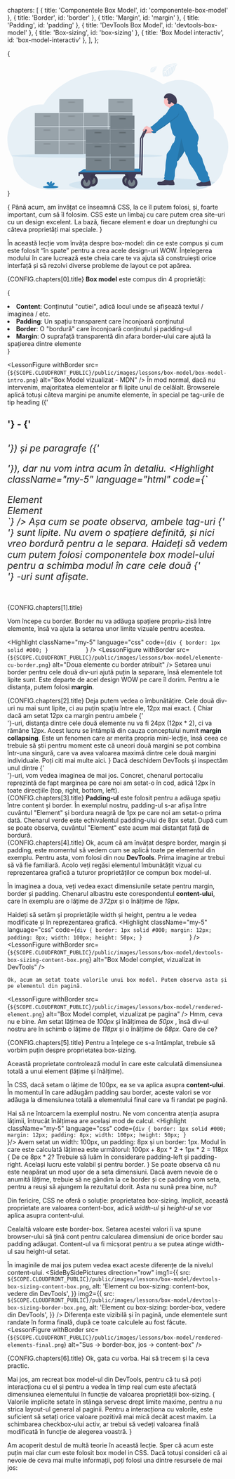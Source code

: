   chapters: [
      { title: 'Componentele Box Model', id: 'componentele-box-model' },
      { title: 'Border', id: 'border' },
      { title: 'Margin', id: 'margin' },
      { title: 'Padding', id: 'padding' },
      { title: 'DevTools Box Model', id: 'devtools-box-model' },
      { title: 'Box-sizing', id: 'box-sizing' },
      { title: 'Box Model interactiv', id: 'box-model-interactiv' },
    ],
};
   
{<LessonCover>
  <div> 
    <svg id="b469a9e0-5433-4729-b694-038fdc7b8087" data-name="Layer 1" xmlns="http://www.w3.org/2000/svg" xmlns:xlink="http://www.w3.org/1999/xlink" width="1144" height="651.26" viewBox="0 0 1144 651.26">
    <defs>
      <linearGradient id="a2db50a1-d77e-4212-a847-6fb1a49f9674" x1="905.83" y1="758.77" x2="905.83" y2="275.63" gradientUnits="userSpaceOnUse">
        <stop offset="0" stop-color="gray" stop-opacity="0.25" />
        <stop offset="0.54" stop-color="gray" stop-opacity="0.12" />
        <stop offset="1" stop-color="gray" stop-opacity="0.1" />
      </linearGradient>
    </defs>
    <title>logistics</title>
    <path d="M1172,554.94a180.56,180.56,0,0,1-26.12,93.88c0,34.62-16.14,66-42.32,88.87A144.74,144.74,0,0,1,1082.48,753c-.3.19-.61.37-.92.55-.56.33-1.12.66-1.69,1l-.53.31h0a164.61,164.61,0,0,1-81.08,20.82H245.17c-51.93,0-98.94-18.08-133-47.3S57.12,658.72,57.12,614.12A180.5,180.5,0,0,1,28,515.45c0-99.14,79.24-179.51,177-179.51,3.46,0,6.89.12,10.3.31C276.64,231.65,415,158.71,575.74,158.71c98.82,0,189.15,27.55,258.34,73.07A174.18,174.18,0,0,1,920,209.23c97.74,0,177,80.37,177,179.51a184.9,184.9,0,0,1-1,18.78A180,180,0,0,1,1172,554.94Z" transform="translate(-28 -124.37)" fill="#2980b9" opacity="0.1" />
    <ellipse cx="413" cy="476.76" rx="392" ry="10.5" fill="#2980b9" opacity="0.1" />
    <g opacity="0.7">
      <rect x="142" y="399.26" width="125" height="69" fill="#77838b" />
      <rect x="186" y="411.26" width="38" height="8" opacity="0.1" />
      <rect x="190.75" y="412.26" width="28.5" height="6" opacity="0.1" />
      <rect x="269" y="399.26" width="125" height="69" fill="#77838b" />
      <rect x="313" y="411.26" width="38" height="8" opacity="0.1" />
      <rect x="317.75" y="412.26" width="28.5" height="6" opacity="0.1" />
      <rect x="142" y="328.26" width="125" height="69" fill="#77838b" />
      <rect x="186" y="340.26" width="38" height="8" opacity="0.1" />
      <rect x="190.75" y="341.26" width="28.5" height="6" opacity="0.1" />
      <rect x="269" y="328.26" width="125" height="69" fill="#77838b" />
      <rect x="313" y="340.26" width="38" height="8" opacity="0.1" />
      <rect x="317.75" y="341.26" width="28.5" height="6" opacity="0.1" />
      <rect x="142" y="256.26" width="125" height="69" fill="#77838b" />
      <rect x="186" y="268.26" width="38" height="8" opacity="0.1" />
      <rect x="190.75" y="269.26" width="28.5" height="6" opacity="0.1" />
      <rect x="269" y="256.26" width="125" height="69" fill="#77838b" />
      <rect x="313" y="268.26" width="38" height="8" opacity="0.1" />
      <rect x="317.75" y="269.26" width="28.5" height="6" opacity="0.1" />
      <rect x="269" y="184.26" width="125" height="69" fill="#77838b" />
      <rect x="313" y="196.26" width="38" height="8" opacity="0.1" />
      <rect x="317.75" y="197.26" width="28.5" height="6" opacity="0.1" />
    </g>
    <g opacity="0.7">
      <rect x="396" y="398.26" width="125" height="69" fill="#77838b" />
      <rect x="440" y="410.26" width="38" height="8" opacity="0.1" />
      <rect x="444.75" y="411.26" width="28.5" height="6" opacity="0.1" />
      <rect x="523" y="398.26" width="125" height="69" fill="#77838b" />
      <rect x="567" y="410.26" width="38" height="8" opacity="0.1" />
      <rect x="571.75" y="411.26" width="28.5" height="6" opacity="0.1" />
      <rect x="396" y="327.26" width="125" height="69" fill="#77838b" />
      <rect x="440" y="339.26" width="38" height="8" opacity="0.1" />
      <rect x="444.75" y="340.26" width="28.5" height="6" opacity="0.1" />
      <rect x="523" y="327.26" width="125" height="69" fill="#77838b" />
      <rect x="567" y="339.26" width="38" height="8" opacity="0.1" />
      <rect x="571.75" y="340.26" width="28.5" height="6" opacity="0.1" />
      <rect x="396" y="255.26" width="125" height="69" fill="#77838b" />
      <rect x="440" y="267.26" width="38" height="8" opacity="0.1" />
      <rect x="444.75" y="268.26" width="28.5" height="6" opacity="0.1" />
      <rect x="523" y="255.26" width="125" height="69" fill="#77838b" />
      <rect x="567" y="267.26" width="38" height="8" opacity="0.1" />
      <rect x="571.75" y="268.26" width="28.5" height="6" opacity="0.1" />
      <rect x="523" y="183.26" width="125" height="69" fill="#77838b" />
      <rect x="567" y="195.26" width="38" height="8" opacity="0.1" />
      <rect x="571.75" y="196.26" width="28.5" height="6" opacity="0.1" />
    </g>
    <path d="M906.29,124.48S822.1,119.4,832,178.4c0,0-2,10.43,7.48,15.16,0,0,.15-4.37,8.64-2.88a39.5,39.5,0,0,0,9.15.44,19.06,19.06,0,0,0,11.18-4.62h0s23.67-9.78,32.87-48.46c0,0,6.81-8.44,6.54-10.61l-14.21,6.07s4.86,10.25,1,18.77c0,0-.46-18.4-3.19-18-.55.09-7.38,3.55-7.38,3.55s8.35,17.85,2.05,30.83c0,0,2.39-22-4.66-29.54l-10,5.84s9.76,18.44,3.14,33.49c0,0,1.7-23.08-5.25-32.07l-9.06,7.07s9.17,18.18,3.58,30.66c0,0-.73-26.87-5.54-28.9,0,0-7.93,7-9.14,9.86,0,0,6.28,13.2,2.38,20.16,0,0-2.39-17.9-4.35-18,0,0-7.9,11.86-8.72,20,0,0,.34-12.1,6.81-21.13,0,0-7.64,1.31-12.1,6.27,0,0,1.23-8.39,14.05-9.12,0,0,6.53-9,8.27-9.55,0,0-12.74-1.06-20.47,2.36,0,0,6.8-7.91,22.81-4.31l8.95-7.31s-16.78-2.29-23.9.24c0,0,8.19-7,26.31-1.89L879,137s-14.31-3.08-22.83-2c0,0,9-4.85,25.69.41l7-3.13s-10.48-2.06-13.55-2.39-3.23-1.17-3.23-1.17a36.35,36.35,0,0,1,19.69,2.19S906.55,125.41,906.29,124.48Z" transform="translate(-28 -124.37)" fill="#2980b9" opacity="0.1" />
    <path d="M802.45,139.49s-38-2.3-33.55,24.37c0,0-.89,4.71,3.37,6.85,0,0,.07-2,3.91-1.31a17.51,17.51,0,0,0,4.13.2,8.57,8.57,0,0,0,5.05-2.09h0s10.7-4.41,14.86-21.89c0,0,3.07-3.82,2.95-4.8l-6.42,2.74s2.2,4.64.47,8.49c0,0-.21-8.32-1.44-8.12-.25,0-3.34,1.6-3.34,1.6s3.78,8.07.93,13.94c0,0,1.08-9.94-2.11-13.35l-4.52,2.64s4.42,8.33,1.42,15.13c0,0,.77-10.43-2.37-14.49l-4.09,3.19s4.14,8.22,1.62,13.86c0,0-.33-12.15-2.51-13.06,0,0-3.58,3.16-4.13,4.46,0,0,2.84,6,1.08,9.1,0,0-1.08-8.09-2-8.12,0,0-3.56,5.36-3.94,9a19.55,19.55,0,0,1,3.08-9.55,10.76,10.76,0,0,0-5.47,2.83s.56-3.78,6.35-4.12c0,0,3-4.06,3.74-4.31,0,0-5.76-.48-9.25,1.07,0,0,3.07-3.58,10.31-1.95l4-3.3s-7.58-1-10.8.11c0,0,3.7-3.16,11.89-.86l4.4-2.63s-6.46-1.4-10.32-.89c0,0,4.07-2.2,11.61.18l3.15-1.41s-4.74-.94-6.13-1.08-1.46-.53-1.46-.53a16.39,16.39,0,0,1,8.9,1S802.57,139.91,802.45,139.49Z" transform="translate(-28 -124.37)" fill="#2980b9" opacity="0.1" />
    <ellipse cx="224.19" cy="637.96" rx="40.21" ry="6.8" fill="#2980b9" />
    <path d="M268.82,751.21a11.64,11.64,0,0,0,3.83-5.79c.5-2.29-.48-5-2.68-5.89-2.46-.94-5.09.77-7.08,2.49s-4.28,3.69-6.88,3.32a10.5,10.5,0,0,0,3.24-9.81,4.12,4.12,0,0,0-.9-2c-1.37-1.46-3.84-.84-5.48.31-5.2,3.66-6.65,10.73-6.68,17.08-.52-2.29-.08-4.68-.09-7s-.66-5-2.65-6.23a7.91,7.91,0,0,0-4-.94c-2.33-.09-4.94.15-6.53,1.86-2,2.12-1.47,5.68.25,8s4.35,3.81,6.77,5.42a15,15,0,0,1,4.83,4.61,4.16,4.16,0,0,1,.36.83h14.66A40.77,40.77,0,0,0,268.82,751.21Z" transform="translate(-28 -124.37)" fill="#2980b9" />
    <path d="M745.36,466.38a4.55,4.55,0,0,0-2.49-3.58,4.65,4.65,0,0,0-6.16,2.6L714.5,512.13l-5,184h8l3-183.59,24.44-43.26A4.75,4.75,0,0,0,745.36,466.38Z" transform="translate(-28 -124.37)" fill="#3f3d56" />
    <path d="M1103.56,737.69A144.74,144.74,0,0,1,1082.48,753a3.5,3.5,0,0,1-.39.46,6.51,6.51,0,0,1-2.75,1.38h0a164.61,164.61,0,0,1-81.08,20.82H448.44c-63-6.48-101.44-15.07-101.44-24.5,0-7.31,23.08-14.12,62.82-19.82q6.18-.9,12.89-1.74,4.13-.52,8.45-1l4.89-.57q5.44-.62,11.17-1.21l.31,0,4-.4c3.38-.35,6.83-.68,10.35-1l2.56-.23,6.53-.58q6.36-.57,13-1.09,5.51-.43,11.2-.86c38.46-2.85,82.8-5,131.05-6.39L640,715.8l4.64-.1,9.8-.22,3.93-.08,4.13-.08,2.94-.05,13.8-.22,7.09-.1h1.45q25.15-.3,51.24-.31c34.38,0,67.72.41,99.49,1.19h0q27.36.66,53.05,1.68h.16c49.38,1.94,93.58,4.8,130.16,8.35l.67.07c9.39.91,18.28,1.88,26.62,2.88,7.85.94,15.22,1.93,22.06,2.94,2.37.35,4.67.71,6.91,1.06l.57.1C1088.19,734.44,1096.51,736,1103.56,737.69Z" transform="translate(-28 -124.37)" fill="#2980b9" opacity="0.1" />
    <path d="M1082.48,753a3.5,3.5,0,0,1-.39.46,6.51,6.51,0,0,1-2.75,1.38h0a27.72,27.72,0,0,1-6.2,1l-.63,0a26.93,26.93,0,0,1-3.59-.12,16.67,16.67,0,0,0-2.63-.17h-.12a18.7,18.7,0,0,0-3.75.93,33.26,33.26,0,0,1-8.3,1.18l-1,0c-3.14,0-6.32-.11-9.47-.09-.51,0-1,0-1.53,0-5.4.14-10.77,1-16.17,1.09h-1.73c-5.29-.13-10.7-1.26-14.91-4.46a5.89,5.89,0,0,1-2-2.24,6.29,6.29,0,0,1-.35-3c.1-1.81.45-3.78,1.81-5a7.87,7.87,0,0,1,2.88-1.39c1.83-.59,3.67-1.16,5.5-1.73s3.92-1.18,5.89-1.76l.38-.12,1.1-.33.71-.24a11.62,11.62,0,0,0,2.46-1.12,8.15,8.15,0,0,0,2.53-2.53c.11-.18.23-.37.33-.56s0-.31-.07-.47c-.17-1.25-.3-2.53-.52-3.75a15,15,0,0,1-7.39-4.18,23.76,23.76,0,0,1-4.31-5.83c-2.49-4.68-3.77-9.91-5.63-14.88-2.85-7.56-7-14.54-11.18-21.46-3.82-6.38-7.66-12.78-12-18.81-2.89-4-6-7.81-8.86-11.82a105,105,0,0,1-17.08-37.3,49.37,49.37,0,0,0-2.07-7.58c-1.72-4.2-4.87-7.62-7.31-11.46a37.94,37.94,0,0,1-5.29-13.57c-.5-2.74-1.34-5.7-4.07-6h0l-.29.57c-5.66,11-11.47,22.2-20,31.18a33,33,0,0,0-3.73,4.29,41.24,41.24,0,0,0-2.4,4.62,30,30,0,0,1-5.31,7.77,15.15,15.15,0,0,1-2.1,1.77,11.29,11.29,0,0,1-3.29,1.65h0a9.73,9.73,0,0,1-1.42.32c0,.12.05.23.06.35s.06.26.08.39a47,47,0,0,1-1.83,23.93c-.07.24-.15.47-.24.71q-.62,1.68-1.35,3.3c-1.22,2.65-2.67,5.19-3.81,7.88-.19.46-.38.92-.55,1.38-4,10.71-3,22.67-3.52,34.18a37.65,37.65,0,0,1-.89,7.48c-.68,2.77-1.77,5.63-2.37,8.49a14.37,14.37,0,0,0-.13,6.55l-.24.09c-1.07.4-2.16.76-3.25,1.1l0,.15c.39,2.24.77,4.48,1.16,6.71.33,1.92.72,4,2.06,5.36a7.34,7.34,0,0,1,1,1c.79,1.24.09,2.88.24,4.35.22,2.08,2.14,3.85,1.84,5.92a3.9,3.9,0,0,1-2.34,2.78,6.91,6.91,0,0,1-1.54.49l-.33.07c-.6.11-1.2.17-1.8.23-7.45.74-15,1.48-22.38.22-1.46-.25-2.91-.58-4.39-.7a32.77,32.77,0,0,0-5.6.23,275,275,0,0,1-41.19.8c-3.57-.2-7.67-.78-9.56-3.83-1.57-2.53-1-5.8-.21-8.69a9.36,9.36,0,0,1,1.21-3,1.93,1.93,0,0,1,.22-.28c1.84-2.29,5.3-2.43,8.28-2.34l9.74.29a9.13,9.13,0,0,0,2.86-.22c1.58-.46,2.78-1.72,4.26-2.43,1.86-.89,4.2-1,5.54-2.52l.17-.22a12,12,0,0,0,.66-1c0-.07.09-.14.14-.21l0,0a1.88,1.88,0,0,1,.12-.18c1.23-1.62,3.38-2.16,5.13-3.19a5.28,5.28,0,0,0,.75-.53l.2-.18a20.52,20.52,0,0,1-4.86-4.89,4.91,4.91,0,0,1-1.11-1.94,2.81,2.81,0,0,1,.12-1.63,2.43,2.43,0,0,1,.16-.37l.05-.1c.68-1.34,2.08-2.55,2.85-3.92a.61.61,0,0,0,.07-.14c1.06-2,1.27-5.1-.3-6.71.8-13.17,4.42-26,5.22-39.21.32-5.23.19-10.48.43-15.73s.8-10.34,1.39-15.49c1.32-11.77,4.52-23.3,4.07-35.12a21.39,21.39,0,0,1,.14-3.3,2,2,0,0,1,0-.24,20.28,20.28,0,0,1,2.23-6.92,53.15,53.15,0,0,1,4.91-6.92c6.15-8,13.54-16,15.73-25.84,1.13-5.08,3.63-9.73,6.12-14.3,1.47-2.72,3-5.51,5.35-7.51a23.51,23.51,0,0,0,3.53-3c1.64-2.12,1.7-5.05,2.67-7.57.5-1.31,1.27-2.51,1.65-3.86,0-.14.07-.27.1-.41a27.06,27.06,0,0,0,.35-4.12c0-.4.06-.79.11-1.18,0,0,0,0,0,0a41.78,41.78,0,0,1,3.41-11.43c.21-.46.41-.93.61-1.39a42.85,42.85,0,0,1-12-10.41,24.58,24.58,0,0,1-2.91-4.39c-2.06-4.09-2.53-8.75-3.5-13.23-2.32-10.68-7.63-20.74-8.37-31.66-.22-3.33,0-6.77-1.16-9.92a19.83,19.83,0,0,0-1.13-2.48c-.18-.34-.35-.68-.53-1l-.2-.38-.51-1-.82.64A599,599,0,0,1,804,471l-1.92,1.14a7,7,0,0,0-2.54,2.08c-.08.13-.15.26-.22.39h0c-.46.95-.58,2-1,3-.9,2.29-3.21,3.75-5.57,4.43a17.2,17.2,0,0,1-12.65-1.63c-.49-.25-1-.51-1.44-.8a19.49,19.49,0,0,1-3.68,1.57c-4,1.16-8.19,1.11-12.33,1.1s-8.37,0-12.29,1.36c-2.62.89-5.16,2.36-7.88,2.5a7.37,7.37,0,0,1-.94,0,13.62,13.62,0,0,1-4.46-1.31l-.82-.37a13.4,13.4,0,0,1-1.24-.67,6.84,6.84,0,0,1-1.21-.95,4.42,4.42,0,0,1-1.12-1.91,3.17,3.17,0,0,1,0-1.59,1,1,0,0,1,.34-.6,1.08,1.08,0,0,1,.59-.15,18,18,0,0,1,3.42.29,12.32,12.32,0,0,0,2,.11l.36,0a4.34,4.34,0,0,0,3-1.7,1.87,1.87,0,0,0,.26-.48h0a2.21,2.21,0,0,0,.18-.89,1.6,1.6,0,0,0,0-.23c-.42-.19-.84-.38-1.24-.61-.21-.11-.41-.23-.61-.35l-.12-.08a6.81,6.81,0,0,1-1-.83,3.5,3.5,0,0,1-.51-.64,3.83,3.83,0,0,1-.59-1.2h0a5.37,5.37,0,0,0-2.49.07c-1.09.3-2.19.94-3.27,1.16a2.9,2.9,0,0,1-1.65-.07c-1.56-.56-2.11-2.46-2.44-4.09-.06-.31-.13-.63-.18-.95v0a5.06,5.06,0,0,1,0-1.86,6.85,6.85,0,0,1,2.63-3.43l3.28-2.75.24-.2c0-.27-.11-.54-.15-.81a5.11,5.11,0,0,1,0-1.87,6.82,6.82,0,0,1,2.63-3.42l7.26-6.11c1.36-1.14,2.84-2.34,4.61-2.46,2.63-.18,4.73,2,6.7,3.75,2.48,2.2,5.49,4,8.8,4.22a12.93,12.93,0,0,0,4.65-.64l.85-.28c-.18-.37-.36-.74-.53-1.11-.29-.61-.58-1.23-.86-1.85,4.26-.27,8.13-2.61,11.36-5.41s6-6.11,9.26-8.86c3.52-3,7.56-5.23,11.13-8.12,8.3-6.73,13.81-16.62,22.69-22.55,3.08-2.07,6.64-3.72,8.74-6.8.65-1,1.14-2,1.81-3,2.13-3,5.78-4.38,8.79-6.46s5.63-5.13,8.08-8.06c1.74-2.09,3.49-4.18,5.15-6.33,1.53-2.85,2.82-5.83,4.42-8.64a42.42,42.42,0,0,1,4.73-6.68c.41-.8.83-1.6,1.28-2.38s.78-1.31,1.2-2c.29-.45.59-.88.9-1.32-.91-1.61-1.78-3-2.19-3.61l-.2-.27a30,30,0,0,0-2.82-2.64,26.66,26.66,0,0,1-3.1-.66,29.17,29.17,0,0,1-21.46-28.17.27.27,0,0,1,0-.09,29,29,0,0,1,3.18-13.18c.42-.82.87-1.61,1.36-2.38a9,9,0,0,1-1.33-.54,5.27,5.27,0,0,1-1.86-1.53,4.43,4.43,0,0,1-.77-1.94,9.89,9.89,0,0,1,.72-4.84,23,23,0,0,1,.93-2.16.83.83,0,0,0,.07-.13c4.47-9,14-14.53,23.52-14.92,10.27-.41,20.27,4.41,28.37,11.31a38,38,0,0,1,6.44,6.77c4.23,5.88,6.14,13.4,6.7,20.85a32,32,0,0,1-.12,6.92,16.49,16.49,0,0,1-.5,2.42c-.13.47-.3.94-.48,1.41s-.29.68-.45,1l0,.05c-.15.32-.32.62-.49.92l-.09.13-.13.21c.08.19.17.39.26.58s.17.37.27.55h.12c2,.16,3.85.44,5.89.6a13.55,13.55,0,0,1,2.84.44c2,.6,3.51,2.06,5.19,3.24,4.16,2.94,9.28,4.31,13.37,7.35,6,4.48,9,11.88,12.64,18.51,4.8,8.88,12.62,16.44,16.07,25.94q2.34,6.47,4.7,12.92c3.07,8.43,6.14,16.9,10.31,24.85,5.8,11.06,13.65,21,18.3,32.62a5.2,5.2,0,0,0,2.44,2.7,212.29,212.29,0,0,1,16.85,28.19c2.57,5.19,5,10.58,5.75,16.33a39.4,39.4,0,0,1-1.25,15.26,74.09,74.09,0,0,1-2.93,8.66,14.29,14.29,0,0,0-1,3.09c0,.11,0,.22,0,.33-.2,1.92.53,3.82.73,5.74a10.62,10.62,0,0,1-.51,4.58c-.08.23-.17.46-.26.69a24.67,24.67,0,0,0-1.57,3.64,3.69,3.69,0,0,0-.08.46c-.33,2.17.53,4.36,1,6.53,1.76,7.84,1.44,16,1,24-.23,4,3,7.21,5.7,10.16,5,5.53,8.91,12,12.68,18.44a59.08,59.08,0,0,1,5.17,10.34c1.43,4.12,2,8.48,2.79,12.75,2.55,13.2,10.88,24.86,13.14,38.09a34,34,0,0,0,7.73,16.38,34.76,34.76,0,0,1,3.33,4,16.05,16.05,0,0,1,1.65,3.6,26.7,26.7,0,0,1,1.37,9.13,13.73,13.73,0,0,0,.25,4.44c.94,3.07,4.3,4.76,5.69,7.65s.43,6.59,1,9.87a10.65,10.65,0,0,0,4,6.66c-.8.7-1.64,1.34-2.5,2a10,10,0,0,1,2.07,2.18,9.81,9.81,0,0,1,1,1.77c1.32,3.07,1.36,6.72,2.44,10,.46,1.36,1.11,2.8.71,4.18a4.58,4.58,0,0,0-.34,1.24c0,.9.94,1.49,1.3,2.31A2.48,2.48,0,0,1,1082.48,753Z" transform="translate(-28 -124.37)" fill="url(#a2db50a1-d77e-4212-a847-6fb1a49f9674)" />
    <path d="M870.84,363c6.12-1.65,11.57-5.1,16.91-8.51l18.61-11.85c-5.05-.4-9.41-4-12-8.36s-3.66-9.43-4.54-14.41c-8,3.12-14.93,8.41-21.39,14-2.56,2.21-8,5.55-8.79,9s4.25,6.25,6.2,8.56C866.51,352.2,872.82,362.45,870.84,363Z" transform="translate(-28 -124.37)" fill="#fbbebe" />
    <path d="M870.84,363c6.12-1.65,11.57-5.1,16.91-8.51l18.61-11.85c-5.05-.4-9.41-4-12-8.36s-3.66-9.43-4.54-14.41c-8,3.12-14.93,8.41-21.39,14-2.56,2.21-8,5.55-8.79,9s4.25,6.25,6.2,8.56C866.51,352.2,872.82,362.45,870.84,363Z" transform="translate(-28 -124.37)" opacity="0.1" />
    <path d="M769.15,460.88c-3.28,1.68-6.77,3.4-10.44,3.16-3.3-.21-6.31-2-8.79-4.19-2-1.74-4.06-3.91-6.69-3.73-1.76.12-3.24,1.31-4.6,2.44l-7.25,6.07a6.82,6.82,0,0,0-2.63,3.4,6.74,6.74,0,0,0,.17,2.82c.33,1.62.88,3.51,2.44,4.06s3.26-.63,4.91-1.08a5.78,5.78,0,0,1,5.67,1.67,3.37,3.37,0,0,1,1,2.18c0,1.81-2,3-3.84,3.09s-3.6-.51-5.42-.4a.83.83,0,0,0-.93.74,3.82,3.82,0,0,0,1.17,3.48,10.15,10.15,0,0,0,3.26,2,13.3,13.3,0,0,0,4.46,1.3c3.07.2,5.89-1.5,8.8-2.49,3.92-1.32,8.14-1.36,12.28-1.35s8.34.07,12.31-1.09,7.74-3.73,9.29-7.56a1.82,1.82,0,0,0,.17-1.16,1.92,1.92,0,0,0-.84-1c-5.58-4.13-7.84-9.15-14.12-12.12Z" transform="translate(-28 -124.37)" fill="#fbbebe" />
    <path d="M769.15,460.88c-3.28,1.68-6.77,3.4-10.44,3.16-3.3-.21-6.31-2-8.79-4.19-2-1.74-4.06-3.91-6.69-3.73-1.76.12-3.24,1.31-4.6,2.44l-7.25,6.07a6.82,6.82,0,0,0-2.63,3.4,6.74,6.74,0,0,0,.17,2.82c.33,1.62.88,3.51,2.44,4.06s3.26-.63,4.91-1.08a5.78,5.78,0,0,1,5.67,1.67,3.37,3.37,0,0,1,1,2.18c0,1.81-2,3-3.84,3.09s-3.6-.51-5.42-.4a.83.83,0,0,0-.93.74,3.82,3.82,0,0,0,1.17,3.48,10.15,10.15,0,0,0,3.26,2,13.3,13.3,0,0,0,4.46,1.3c3.07.2,5.89-1.5,8.8-2.49,3.92-1.32,8.14-1.36,12.28-1.35s8.34.07,12.31-1.09,7.74-3.73,9.29-7.56a1.82,1.82,0,0,0,.17-1.16,1.92,1.92,0,0,0-.84-1c-5.58-4.13-7.84-9.15-14.12-12.12Z" transform="translate(-28 -124.37)" opacity="0.1" />
    <path d="M886.25,354.23A12.06,12.06,0,0,0,875.67,353a22.84,22.84,0,0,0-9.11,6.07,41.9,41.9,0,0,0-6.43,8.49c-1.7,3-3,6.14-4.7,9.13-3,5.35-6.92,10.07-10.86,14.75-2.45,2.91-4.93,5.86-8.07,8s-6.65,3.45-8.78,6.42c-.67.94-1.15,2-1.81,2.95-2.09,3.06-5.64,4.7-8.73,6.75-8.86,5.9-14.37,15.72-22.65,22.41-3.57,2.88-7.6,5.14-11.11,8.08-3.27,2.73-6,6-9.26,8.8s-7.09,5.11-11.34,5.37c2.84,6.33,6.23,12.54,11.1,17.47s12.17,8.08,18.82,6.15c2.36-.68,4.67-2.12,5.57-4.4a18.82,18.82,0,0,1,1.18-3.41,7,7,0,0,1,2.53-2.07,597.79,597.79,0,0,0,76.11-52.73c6.43-5.24,12.81-9.93,19.41-15a42.43,42.43,0,0,0,6.53-5.72,21.74,21.74,0,0,0,2.64-23.95,56.81,56.81,0,0,0-6.06-8.21A72.15,72.15,0,0,0,886.25,354.23Z" transform="translate(-28 -124.37)" fill="#2980b9" />
    <path d="M886.25,354.23A12.06,12.06,0,0,0,875.67,353a22.84,22.84,0,0,0-9.11,6.07,41.9,41.9,0,0,0-6.43,8.49c-1.7,3-3,6.14-4.7,9.13-3,5.35-6.92,10.07-10.86,14.75-2.45,2.91-4.93,5.86-8.07,8s-6.65,3.45-8.78,6.42c-.67.94-1.15,2-1.81,2.95-2.09,3.06-5.64,4.7-8.73,6.75-8.86,5.9-14.37,15.72-22.65,22.41-3.57,2.88-7.6,5.14-11.11,8.08-3.27,2.73-6,6-9.26,8.8s-7.09,5.11-11.34,5.37c2.84,6.33,6.23,12.54,11.1,17.47s12.17,8.08,18.82,6.15c2.36-.68,4.67-2.12,5.57-4.4a18.82,18.82,0,0,1,1.18-3.41,7,7,0,0,1,2.53-2.07,597.79,597.79,0,0,0,76.11-52.73c6.43-5.24,12.81-9.93,19.41-15a42.43,42.43,0,0,0,6.53-5.72,21.74,21.74,0,0,0,2.64-23.95,56.81,56.81,0,0,0-6.06-8.21A72.15,72.15,0,0,0,886.25,354.23Z" transform="translate(-28 -124.37)" opacity="0.1" />
    <path d="M843.28,725.2c-1.75,1-3.9,1.56-5.13,3.18-.4.52-.67,1.13-1.1,1.63-1.33,1.56-3.69,1.63-5.54,2.52-1.48.7-2.68,2-4.25,2.41a9.22,9.22,0,0,1-2.87.22l-9.72-.29c-3.08-.09-6.69.07-8.48,2.58a9.16,9.16,0,0,0-1.22,3c-.75,2.87-1.36,6.12.21,8.64,1.88,3,6,3.61,9.55,3.81a275.64,275.64,0,0,0,41.14-.8,32.53,32.53,0,0,1,5.58-.23c1.48.12,2.93.45,4.39.7,7.37,1.25,14.91.52,22.35-.22a11.68,11.68,0,0,0,3.67-.78,3.89,3.89,0,0,0,2.33-2.77c.31-2.06-1.62-3.81-1.83-5.88-.15-1.46.55-3.09-.25-4.33a7.15,7.15,0,0,0-1-1c-1.34-1.39-1.73-3.42-2.06-5.32L887.3,722a3.16,3.16,0,0,0-.84-1.94,2.89,2.89,0,0,0-1.24-.51c-7.62-1.72-15.43-.15-23,.81a61.82,61.82,0,0,1-11.77.59c-1.7-.11-2.36-.31-3.63.8S844.87,724.27,843.28,725.2Z" transform="translate(-28 -124.37)" fill="#3f3d56" />
    <path d="M1027.29,737.56a16.86,16.86,0,0,1-4.26,1.67q-5.89,1.72-11.76,3.59a7.8,7.8,0,0,0-2.87,1.38c-1.36,1.2-1.71,3.16-1.81,5a6.27,6.27,0,0,0,.35,3,6,6,0,0,0,2,2.22c4.48,3.39,10.33,4.44,15.95,4.44s11.2-.95,16.82-1.1c6.79-.18,13.76.78,20.29-1.12a17.27,17.27,0,0,1,3.86-.94,16.4,16.4,0,0,1,2.62.17,27.78,27.78,0,0,0,10.42-.95,6.41,6.41,0,0,0,2.76-1.37,2.58,2.58,0,0,0,.74-2.82c-.36-.81-1.28-1.4-1.29-2.29a4.3,4.3,0,0,1,.33-1.24c.41-1.37-.25-2.8-.71-4.15-1.29-3.86-1.08-8.3-3.39-11.65s-6.55-4.73-10.58-5.26a29.34,29.34,0,0,0-9.85.28c-3.65.78-7.06,2.41-10.64,3.45a34.8,34.8,0,0,1-12.8,1.21c-2.86-.24-1.88.21-2.85,2.61A8.51,8.51,0,0,1,1027.29,737.56Z" transform="translate(-28 -124.37)" fill="#3f3d56" />
    <circle cx="839.5" cy="195.76" r="29" fill="#fbbebe" />
    <path d="M1077.74,727.19c-9,7.73-21.15,11.11-33,11.23-5,.05-10.19-.49-14.45-3.08-.3-1.64-.42-3.41-.72-5.05-5.17-1.08-9.18-5.29-11.68-9.95s-3.77-9.84-5.63-14.78c-2.84-7.52-7-14.45-11.16-21.33-3.82-6.34-7.65-12.7-12-18.69-2.88-4-6-7.76-8.85-11.75a104,104,0,0,1-17.05-37.06,48.46,48.46,0,0,0-2.07-7.53c-1.72-4.18-4.87-7.58-7.3-11.39a37.63,37.63,0,0,1-5.29-13.49c-.49-2.72-1.33-5.66-4.06-5.94h0c-5.74,11.15-11.59,22.48-20.27,31.55a32.71,32.71,0,0,0-3.73,4.26,41,41,0,0,0-2.4,4.6,29.64,29.64,0,0,1-5.3,7.72,12.36,12.36,0,0,1-6.82,3.72,46.64,46.64,0,0,1-3.28,28.5c-1.21,2.64-2.66,5.16-3.8,7.83-4.66,11-3.58,23.41-4.07,35.34a37.15,37.15,0,0,1-.88,7.43c-1.21,4.88-3.71,10.07-2.5,14.95-12.54,4.79-26.47,4.49-39.75,2.47a19.15,19.15,0,0,1-7.41-2.25,20.39,20.39,0,0,1-4.86-4.86,4.87,4.87,0,0,1-1.11-1.93c-.52-2.28,2-4,3.17-6s1.38-5.17-.23-6.81c.8-13.09,4.42-25.87,5.22-39,.32-5.2.19-10.42.43-15.63s.8-10.28,1.38-15.4c1.32-11.69,4.52-23.15,4.07-34.9a20.3,20.3,0,0,1,2.41-10.39,52.4,52.4,0,0,1,4.9-6.88c6.14-7.93,13.52-15.88,15.71-25.67,1.13-5.05,3.63-9.67,6.11-14.21,1.47-2.71,3-5.48,5.34-7.47a23.39,23.39,0,0,0,3.53-3c1.64-2.11,1.7-5,2.67-7.52.5-1.3,1.27-2.5,1.64-3.84a21.88,21.88,0,0,0,.45-4.5c.32-4.84,2.18-9.52,4.14-13.95a42.73,42.73,0,0,1-12-10.34,25.3,25.3,0,0,1-2.9-4.37c-2.06-4.06-2.53-8.69-3.5-13.14-2.31-10.62-7.62-20.61-8.36-31.46-.22-3.31,0-6.73-1.15-9.86a31,31,0,0,0-1.86-3.85,15.75,15.75,0,0,1-1.58-3.88c-.64-2.95.24-6,0-9-.24-2.65-1.37-5.13-1.93-7.72a36.66,36.66,0,0,1-.29-10.2c.25-4,1.12-8.13.78-12.08A46.67,46.67,0,0,1,879,350.7l.23-.23c1.91-2,4-3.77,5.72-5.89,2.34-2.84,4-6.18,6.47-8.94,1.08-1.23,2.3-2.33,3.37-3.57a29.64,29.64,0,0,1,3.25-3.64,5,5,0,0,1,4.52-1.21,12.53,12.53,0,0,0,1.38,4.26c2.08.16,3.93.45,6,.61a13.55,13.55,0,0,1,2.84.44c1.95.59,3.51,2,5.18,3.21,4.16,2.93,9.27,4.29,13.36,7.31,6,4.45,9,11.8,12.62,18.39,4.79,8.83,12.6,16.34,16,25.78l4.69,12.84c3.07,8.38,6.14,16.79,10.3,24.69,5.79,11,13.63,20.91,18.28,32.42a5.22,5.22,0,0,0,2.43,2.68,209.12,209.12,0,0,1,16.83,28c2.57,5.16,5,10.52,5.74,16.23,1.09,8.07-1.11,16.23-4.17,23.77a12.39,12.39,0,0,0-1,3.4c-.2,1.91.53,3.79.73,5.7a10.55,10.55,0,0,1-.77,5.24,24,24,0,0,0-1.57,3.62c-.54,2.3.42,4.64.94,6.94,1.76,7.79,1.44,15.86,1,23.84-.23,4,3,7.17,5.69,10.1,5,5.49,8.9,11.91,12.67,18.32a59.19,59.19,0,0,1,5.16,10.28c1.43,4.09,2,8.42,2.79,12.67,2.54,13.11,10.86,24.7,13.12,37.85a33.63,33.63,0,0,0,7.72,16.27,35.41,35.41,0,0,1,3.33,4,16.11,16.11,0,0,1,1.64,3.58,26.36,26.36,0,0,1,1.37,9.07,13.55,13.55,0,0,0,.25,4.41c.94,3.05,4.3,4.73,5.68,7.6s.43,6.55,1,9.81A10.56,10.56,0,0,0,1077.74,727.19Z" transform="translate(-28 -124.37)" fill="#2980b9" />
    <path d="M775.15,451.88c-3.28,1.68-6.77,3.4-10.44,3.16-3.3-.21-6.31-2-8.79-4.19-2-1.74-4.06-3.91-6.69-3.73-1.76.12-3.24,1.31-4.6,2.44l-7.25,6.07a6.82,6.82,0,0,0-2.63,3.4,6.74,6.74,0,0,0,.17,2.82c.33,1.62.88,3.51,2.44,4.06s3.26-.63,4.91-1.08a5.78,5.78,0,0,1,5.67,1.67,3.37,3.37,0,0,1,1,2.18c0,1.81-2,3-3.84,3.09s-3.6-.51-5.42-.4a.83.83,0,0,0-.93.74,3.82,3.82,0,0,0,1.17,3.48,10.15,10.15,0,0,0,3.26,2,13.3,13.3,0,0,0,4.46,1.3c3.07.2,5.89-1.5,8.8-2.49,3.92-1.32,8.14-1.36,12.28-1.35s8.34.07,12.31-1.09,7.74-3.73,9.29-7.56a1.82,1.82,0,0,0,.17-1.16,1.92,1.92,0,0,0-.84-1c-5.58-4.13-7.84-9.15-14.12-12.12Z" transform="translate(-28 -124.37)" fill="#fbbebe" />
    <path d="M853.39,302.31c-1.73.28-3.2,1.45-4.84,2.1a8.34,8.34,0,0,1-6.84-.36,5.28,5.28,0,0,1-1.87-1.52c-1.34-1.86-.87-4.56-.05-6.74,3.88-10.31,14.24-16.69,24.5-17.1s20.24,4.38,28.33,11.23a38.71,38.71,0,0,1,6.43,6.73c4.22,5.85,6.13,13.32,6.69,20.72a27,27,0,0,1-.61,9.28,11.28,11.28,0,0,1-5.26,7.09c-2.86,1.46-6.29,1-9.18-.4s-5.37-3.61-7.85-5.72a11.66,11.66,0,0,0-3.91-2.49,4,4,0,0,0-4.23,1c-1.34,1.61-1,4.25-2.22,6s-3.76,2-5.9,2-4.31-.18-5.59-1.88c-1.17-1.54-1-3.79-.56-5.73s1.19-3.86,1-5.85c-.41-4-3.91-6.46-5-10.14-.71-2.41.85-3.43.69-5.61C857,303,854.94,302.06,853.39,302.31Z" transform="translate(-28 -124.37)" fill="#3f3d56" />
    <path d="M944.5,578.13l0,.25h0c-5.74,11.15-11.59,22.48-20.27,31.55a32.71,32.71,0,0,0-3.73,4.26,41,41,0,0,0-2.4,4.6,29.64,29.64,0,0,1-5.3,7.72l-7.24,3.62,23-120Z" transform="translate(-28 -124.37)" opacity="0.1" />
    <path d="M911.07,396.51a42.43,42.43,0,0,1-6.53,5.72c-6.6,5-13,9.72-19.41,15q-7.75,6.31-15.72,12.36a15.75,15.75,0,0,1-1.58-3.88c-.64-2.95.24-6,0-9-.24-2.65-1.37-5.13-1.93-7.72a36.66,36.66,0,0,1-.29-10.2c.25-4,1.12-8.13.78-12.08A46.67,46.67,0,0,1,879,350.7l.23-.23a17.56,17.56,0,0,1,3.4-1.52,12.06,12.06,0,0,1,10.58,1.28,72.15,72.15,0,0,1,14.4,14.12,56.81,56.81,0,0,1,6.06,8.21A21.74,21.74,0,0,1,911.07,396.51Z" transform="translate(-28 -124.37)" opacity="0.1" />
    <path d="M892.25,345.23A12.06,12.06,0,0,0,881.67,344a22.84,22.84,0,0,0-9.11,6.07,41.9,41.9,0,0,0-6.43,8.49c-1.7,3-3,6.14-4.7,9.13-3,5.35-6.92,10.07-10.86,14.75-2.45,2.91-4.93,5.86-8.07,8s-6.65,3.45-8.78,6.42c-.67.94-1.15,2-1.81,2.95-2.09,3.06-5.64,4.7-8.73,6.75-8.86,5.9-14.37,15.72-22.65,22.41-3.57,2.88-7.6,5.14-11.11,8.08-3.27,2.73-6,6-9.26,8.8s-7.09,5.11-11.34,5.37c2.84,6.33,6.23,12.54,11.1,17.47s12.17,8.08,18.82,6.15c2.36-.68,4.67-2.12,5.57-4.4a18.82,18.82,0,0,1,1.18-3.41,7,7,0,0,1,2.53-2.07,597.79,597.79,0,0,0,76.11-52.73c6.43-5.24,12.81-9.93,19.41-15a42.43,42.43,0,0,0,6.53-5.72,21.74,21.74,0,0,0,2.64-23.95,56.81,56.81,0,0,0-6.06-8.21A72.15,72.15,0,0,0,892.25,345.23Z" transform="translate(-28 -124.37)" fill="#2980b9" />
    <g opacity="0.1">
      <path d="M868.58,330.1c-2,0-4.31-.18-5.59-1.88-1.16-1.54-1-3.79-.56-5.73s1.19-3.86,1-5.85c-.41-4-3.91-6.46-5-10.14-.71-2.41.85-3.43.69-5.61-.14-1.89-2.19-2.83-3.74-2.58-1.73.28-3.2,1.45-4.84,2.1a8.34,8.34,0,0,1-6.84-.36,5.28,5.28,0,0,1-1.87-1.52c-1.34-1.86-.87-4.56-.05-6.74,0-.08.07-.15.1-.23a24.16,24.16,0,0,0-2.1,4.23c-.82,2.18-1.29,4.88.05,6.74a5.28,5.28,0,0,0,1.87,1.52,8.34,8.34,0,0,0,6.84.36c1.64-.65,3.11-1.82,4.84-2.1,1.55-.25,3.6.69,3.74,2.58.16,2.18-1.4,3.2-.69,5.61,1.07,3.68,4.57,6.18,5,10.14.2,2-.53,3.92-1,5.85s-.6,4.19.56,5.73c1.28,1.7,3.57,1.86,5.59,1.88s4.62-.12,5.9-2a8.43,8.43,0,0,0,1.07-3.07C872.19,330,870.29,330.12,868.58,330.1Z" transform="translate(-28 -124.37)" />
      <path d="M901.87,329.74c-2.86,1.46-6.29,1-9.18-.4s-5.37-3.61-7.85-5.72a11.66,11.66,0,0,0-3.91-2.49,4,4,0,0,0-4.23,1,7.58,7.58,0,0,0-1.25,3.36,4.23,4.23,0,0,1,3.48-.37,11.66,11.66,0,0,1,3.91,2.49c2.48,2.11,5,4.33,7.85,5.72s6.32,1.86,9.18.4A11.13,11.13,0,0,0,905,327,9.25,9.25,0,0,1,901.87,329.74Z" transform="translate(-28 -124.37)" />
    </g>
    <circle cx="625" cy="605.26" r="30" fill="#3f3d56" />
    <circle cx="625" cy="605.26" r="30" opacity="0.1" />
    <circle cx="625" cy="605.26" r="19" fill="#77838b" />
    <circle cx="625" cy="605.26" r="19" opacity="0.1" />
    <path d="M630,682.63l19.68,44.5a3.82,3.82,0,0,0,6.93.14L680,679.63Z" transform="translate(-28 -124.37)" fill="#3f3d56" />
    <path d="M630,682.63l19.68,44.5a3.82,3.82,0,0,0,6.93.14L680,679.63Z" transform="translate(-28 -124.37)" opacity="0.1" />
    <circle cx="438" cy="605.26" r="30" fill="#3f3d56" />
    <circle cx="438" cy="605.26" r="30" opacity="0.1" />
    <circle cx="438" cy="605.26" r="19" fill="#77838b" />
    <circle cx="438" cy="605.26" r="19" opacity="0.1" />
    <path d="M443,682.63l19.68,44.5a3.82,3.82,0,0,0,6.93.14L493,679.63Z" transform="translate(-28 -124.37)" fill="#3f3d56" />
    <path d="M443,682.63l19.68,44.5a3.82,3.82,0,0,0,6.93.14L493,679.63Z" transform="translate(-28 -124.37)" opacity="0.1" />
    <path d="M750.36,468.38a4.55,4.55,0,0,0-2.49-3.58,4.65,4.65,0,0,0-6.16,2.6L724.5,510.13l-5,192h8l3-191.59,19.44-39.26A4.75,4.75,0,0,0,750.36,468.38Z" transform="translate(-28 -124.37)" fill="#3f3d56" />
    <polygon points="368.5 562.76 395.5 545.76 687 543.26 694.5 562.76 368.5 562.76" fill="#2980b9" />
    <polygon points="368.5 580.76 368.5 562.76 699.78 559.56 699.46 571.76 374.5 571.76 374.5 580.76 368.5 580.76" fill="#3f3d56" />
    <circle cx="410.5" cy="615.76" r="30" fill="#3f3d56" />
    <circle cx="410.5" cy="615.76" r="19" fill="#77838b" />
    <path d="M415.5,693.13l19.68,44.5a3.82,3.82,0,0,0,6.93.14l23.39-47.64Z" transform="translate(-28 -124.37)" fill="#3f3d56" />
    <circle cx="643.5" cy="615.76" r="30" fill="#3f3d56" />
    <circle cx="643.5" cy="615.76" r="19" fill="#77838b" />
    <path d="M648.5,693.13l19.68,44.5a3.82,3.82,0,0,0,6.93.14l23.39-47.64Z" transform="translate(-28 -124.37)" fill="#3f3d56" />
    <rect x="406" y="484.26" width="125" height="69" fill="#77838b" />
    <rect x="450" y="496.26" width="38" height="8" opacity="0.1" />
    <rect x="454.75" y="497.26" width="28.5" height="6" opacity="0.1" />
    <rect x="533" y="484.26" width="125" height="69" fill="#77838b" />
    <rect x="577" y="496.26" width="38" height="8" opacity="0.1" />
    <rect x="581.75" y="497.26" width="28.5" height="6" opacity="0.1" />
    <rect x="406" y="413.26" width="125" height="69" fill="#77838b" />
    <rect x="450" y="425.26" width="38" height="8" opacity="0.1" />
    <rect x="454.75" y="426.26" width="28.5" height="6" opacity="0.1" />
    <rect x="533" y="413.26" width="125" height="69" fill="#77838b" />
    <rect x="577" y="425.26" width="38" height="8" opacity="0.1" />
    <rect x="581.75" y="426.26" width="28.5" height="6" opacity="0.1" />
    <rect x="406" y="341.26" width="125" height="69" fill="#77838b" />
    <rect x="450" y="353.26" width="38" height="8" opacity="0.1" />
    <rect x="454.75" y="354.26" width="28.5" height="6" opacity="0.1" />
    <rect x="533" y="341.26" width="125" height="69" fill="#77838b" />
    <rect x="577" y="353.26" width="38" height="8" opacity="0.1" />
    <rect x="581.75" y="354.26" width="28.5" height="6" opacity="0.1" />
    <rect x="533" y="269.26" width="125" height="69" fill="#77838b" />
    <rect x="577" y="281.26" width="38" height="8" opacity="0.1" />
    <rect x="581.75" y="282.26" width="28.5" height="6" opacity="0.1" />
  </svg>
</div>
</LessonCover>}

{<LessonFirstSentence> Până acum, am învățat ce înseamnă CSS, la ce îl putem folosi, și, foarte important, cum să îl folosim. CSS este un limbaj cu care putem crea site-uri cu un design excelent. La bază, fiecare element e doar un dreptunghi cu câteva proprietăți mai speciale. </LessonFirstSentence>}

În această lecție vom învăța despre box-model: din ce este compus și cum este folosit “în spate” pentru a crea acele design-uri WOW. Înțelegerea modului în care lucrează este cheia care te va ajuta să construiești orice interfață și să rezolvi diverse probleme de layout ce pot apărea.
 <section>
<LessonHeading as="h2" id={CONFIG.chapters[0].id}>
  {CONFIG.chapters[0].title}
</LessonHeading>
<strong>Box model</strong> este compus din 4 proprietăți:
  
{<List variant="bullets">
  <li> <strong>Content</strong>: Conținutul "cutiei", adică locul unde se afișează textul / imaginea / etc.
  </li>
  <li> <strong>Padding</strong>: Un spațiu transparent care înconjoară conținutul
  </li>
  <li> <strong>Border</strong>: O "bordură" care înconjoară conținutul și padding-ul
  </li>
  <li> <strong>Margin</strong>: O suprafață transparentă din afara border-ului care ajută la spațierea dintre elemente
  </li>
</List>}
    
  <LessonFigure
    withBorder
    src={`${SCOPE.CLOUDFRONT_PUBLIC}/public/images/lessons/box-model/box-model-intro.png`}
    alt="Box Model vizualizat - MDN"
  />
În mod normal, dacă nu intervenim, majoritatea elementelor ar fi lipite unul de celălalt. Browserele aplică totuși câteva margini pe anumite elemente, în special pe tag-urile de tip heading (<FormattedText as="strong">{'<h1>'}</FormattedText> - <FormattedText as="strong">{'<h6>'}</FormattedText>) și pe paragrafe (<FormattedText as="strong">{'<p>'}</FormattedText>), dar nu vom intra acum în detaliu.
<Highlight
          className="my-5"
          language="html"
          code={`
<div>Element</div>
<div>Element</div>
            `}
        />
  <LessonFigure
    withBorder
    src={`${SCOPE.CLOUDFRONT_PUBLIC}/public/images/lessons/box-model/elemente-fara-spatieri.png`}
    alt="Doua elemente fara spatieri"
  />
Așa cum se poate observa, ambele tag-uri <FormattedText as="strong">{'<div>'}</FormattedText>
sunt lipite. Nu avem o spațiere definită, și nici vreo bordură pentru a le separa. Haideți să vedem cum putem folosi componentele box model-ului pentru a schimba modul în care cele două <FormattedText as="strong">{'<div>'}</FormattedText> -uri sunt afișate.
      </section>
      <section>
  <LessonHeading as="h2" id={CONFIG.chapters[1].id}>
    {CONFIG.chapters[1].title}
  </LessonHeading> 
  
  Vom începe cu border. Border nu va adăuga spațiere propriu-zisă între elemente, însă va ajuta la setarea unor limite vizuale pentru acestea.
        
<Highlight className="my-5" language="css" code={`div {
  border: 1px solid #000;
}            `} />
<LessonFigure
  withBorder
  src={`${SCOPE.CLOUDFRONT_PUBLIC}/public/images/lessons/box-model/elemente-cu-border.png`}
  alt="Doua elemente cu border atribuit"
/>
Setarea unui border pentru cele două div-uri ajută puțin la separare, însă elementele tot lipite sunt. Este departe de acel design WOW pe care îl dorim. Pentru a le distanța, putem folosi <strong>margin</strong>.
</section>
<section>
  <LessonHeading as="h2" id={CONFIG.chapters[2].id}>
    {CONFIG.chapters[2].title}
  </LessonHeading>
  <Highlight className="my-5" language="css" code={`
div {
  border: 1px solid #000;
  margin: 12px;
}             `}/>
<LessonFigure
  withBorder
  src={`${SCOPE.CLOUDFRONT_PUBLIC}/public/images/lessons/box-model/elemente-cu-margin.png`}
  alt="Doua elemente cu margin"
/>
  Deja putem vedea o îmbunătățire. Cele două div-uri nu mai sunt lipite, ci au puțin spațiu între ele, 12px mai exact.
{<LessonTip> Chiar dacă am setat 12px ca margin pentru ambele <FormattedText as="strong">{'<div>'}</FormattedText>-uri, distanța dintre cele două elemente nu va fi 24px (12px * 2), ci va rămâne 12px. Acest lucru se întâmplă din cauza conceptului numit <strong>margin collapsing</strong>.
Este un fenomen care ar merita propria mini-lecție, însă ceea ce trebuie să știi pentru moment este că uneori două margini se pot combina într-una singură, care va avea valoarea maximă dintre cele două margini individuale. Poți citi mai multe <Link prefetch={false} target="_blank" href="https://developer.mozilla.org/en-US/docs/Web/CSS/CSS_Box_Model/Mastering_margin_collapsing"> aici</Link>. </LessonTip>}
Dacă deschidem DevTools și inspectăm unul dintre <FormattedText as="strong">{'<div>'}</FormattedText>-uri, vom vedea imaginea de mai jos. Concret, chenarul portocaliu reprezintă de fapt marginea pe care noi am setat-o în cod, adică 12px în toate direcțiile (top, right, bottom, left).
<LessonFigure
          withBorder
          src={`${SCOPE.CLOUDFRONT_PUBLIC}/public/images/lessons/box-model/devtools-margin.png`}
          alt="DevTools deschis in modul inspect"
/>
  </section>
  <section>
  <LessonHeading as="h2" id={CONFIG.chapters[3].id}>
    {CONFIG.chapters[3].title}
  </LessonHeading>
  <strong>Padding-ul</strong> este folosit pentru a adăuga spațiu între content și border. În exemplul nostru, padding-ul s-ar afișa între cuvântul "Element" și bordura neagră de 1px pe care noi am setat-o prima dată.
  <Highlight
          className="my-5"
          language="css"
          code={`div {
  border: 1px solid #000;
  margin: 12px;
  padding: 8px;
}            `}/>
  <LessonFigure
    withBorder
    src={`${SCOPE.CLOUDFRONT_PUBLIC}/public/images/lessons/box-model/elemente-cu-padding.png`}
    alt="Element cu padding aplicat"
  />
  Chenarul verde este echivalentul padding-ului de 8px setat. După cum se poate observa, cuvântul "Element" este acum mai distanțat față de bordură.
  </section>
  <section>
  <LessonHeading as="h2" id={CONFIG.chapters[4].id}>
    {CONFIG.chapters[4].title}
  </LessonHeading>
Ok, acum că am învățat despre border, margin și padding, este momentul să vedem cum se aplică toate pe elementul din exemplu. Pentru asta, vom folosi din nou <strong>DevTools</strong>.
<LessonFigure
  withBorder
  src={`${SCOPE.CLOUDFRONT_PUBLIC}/public/images/lessons/box-model/devtools-inspect-element.png`}
  alt="Element cu toate componentele box model vizibile"
/>
<LessonFigure
  withBorder
  src={`${SCOPE.CLOUDFRONT_PUBLIC}/public/images/lessons/box-model/devtools-full.png`}
  alt="Acelasi element vazut in DevTools"
/>
Prima imagine ar trebui să vă fie familiară. Acolo veți regăsi elementul îmbunătățit vizual cu reprezentarea grafică a tuturor proprietăților ce compun box model-ul.

În imaginea a doua, veți vedea exact dimensiunile setate pentru margin, border și padding. Chenarul albastru este corespondentul <strong>content-ului</strong>, care în exemplu are o lățime de <em>372px</em> și o înălțime de <em>19px</em>.

Haideți să setăm și proprietățile <FormattedText as="strong">width</FormattedText> și <FormattedText as="strong">height</FormattedText>, pentru a le vedea modificate și în reprezentarea grafică.
<Highlight className="my-5" language="css" code={`div {
  border: 1px solid #000;
  margin: 12px;
  padding: 8px;
  width: 100px;
  height: 50px;
}               `} />
<LessonFigure
      withBorder
      src={`${SCOPE.CLOUDFRONT_PUBLIC}/public/images/lessons/box-model/devtools-box-sizing-content-box.png`}
      alt="Box Model complet, vizualizat in DevTools"
    /> 
    
    Ok, acum am setat toate valorile unui box model. Putem observa asta și pe elementul din pagină.
        
  <LessonFigure
    withBorder
    src={`${SCOPE.CLOUDFRONT_PUBLIC}/public/images/lessons/box-model/rendered-element.png`}
    alt="Box Model complet, vizualizat pe pagina"
  />
Hmm, ceva nu e bine. Am setat lățimea de <em>100px</em> și înălțimea de <em>50px</em> , însă div-ul nostru are în schimb o lățime de <em>118px</em> și o înălțime de <em>68px</em>.
Oare de ce?
</section>
<section>
<LessonHeading as="h2" id={CONFIG.chapters[5].id}>
  {CONFIG.chapters[5].title}
</LessonHeading>
Pentru a înțelege ce s-a întâmplat, trebuie să vorbim puțin despre proprietatea
<FormattedText as="strong">box-sizing</FormattedText>.

Această proprietate controlează modul în care este calculată dimensiunea totală a unui element (lățime și înălțime).

În CSS, dacă setam o lățime de 100px, ea se va aplica asupra  <strong>content-ului</strong>. În momentul în care adăugăm padding sau border, aceste valori se vor adăuga la dimensiunea totală a elementului final care va fi randat pe pagină.

Hai să ne întoarcem la exemplul nostru. Ne vom concentra atenția asupra lățimii, întrucât înălțimea are același mod de calcul.
<Highlight
          className="my-5"
          language="css"
          code={`div {
  border: 1px solid #000;
  margin: 12px;
  padding: 8px;
  width: 100px;
  height: 50px;
}               `}/>
Avem setat un width: 100px, un padding: 8px și un border: 1px. Modul în care este calculată lățimea este următorul:
<LessonQuote>
    100px + 8px * 2 + 1px * 2 = 118px
</LessonQuote>
{<LessonTip> De ce 8px * 2? Trebuie să luăm în considerare <FormattedText as="strong">padding-left</FormattedText> și <FormattedText as="strong">padding-right</FormattedText>. Același lucru este valabil și pentru <FormattedText as="strong">border</FormattedText>. </LessonTip>}
  Se poate observa că nu este neapărat un mod ușor de a seta dimensiuni. Dacă avem nevoie de o anumită lățime, trebuie să ne gândim la ce border și ce padding vom seta, pentru a reuși să ajungem la rezultatul dorit. Asta nu sună prea bine, nu?

  Din fericire, CSS ne oferă o soluție: proprietatea <FormattedText as="strong">box-sizing</FormattedText>. Implicit, această proprietate are valoarea <FormattedText as="strong">content-box</FormattedText>, adică <em>width-ul</em> și <em>height-ul</em> se vor aplica asupra content-ului.

  Cealaltă valoare este <FormattedText as="strong">border-box</FormattedText>. Setarea acestei valori îi va spune browser-ului să țină cont pentru calcularea dimensiuni de orice border sau padding adăugat. Content-ul va fi micșorat pentru a se putea atinge width-ul sau height-ul setat.

  În imaginile de mai jos putem vedea exact aceste diferențe de la nivelul content-ului.
 <SideBySidePictures
          direction="row"
          img1={{
            src: `${SCOPE.CLOUDFRONT_PUBLIC}/public/images/lessons/box-model/devtools-box-sizing-content-box.png`,
            alt: 'Element cu box-sizing: content-box, vedere din DevTools',
          }}
          img2={{
            src: `${SCOPE.CLOUDFRONT_PUBLIC}/public/images/lessons/box-model/devtools-box-sizing-border-box.png`,
            alt: 'Element cu box-sizing: border-box, vedere din DevTools',
          }}
        />
          Diferența este vizibilă și în pagină, unde elementele sunt randate în forma finală, după ce toate calculele au fost făcute.
    <LessonFigure
          withBorder
          src={`${SCOPE.CLOUDFRONT_PUBLIC}/public/images/lessons/box-model/rendered-elements-final.png`}
          alt="Sus -> border-box, jos -> content-box"
        />
  </section>
  <section>
<LessonHeading as="h2" id={CONFIG.chapters[6].id}>
  {CONFIG.chapters[6].title}
</LessonHeading>
  Ok, gata cu vorba. Hai să trecem și la ceva practic.

  Mai jos, am recreat box model-ul din DevTools, pentru că tu să poți interacționa cu el și pentru a vedea în timp real cum este afectată dimensiunea elementului în funcție de valoarea proprietății  <FormattedText as="strong">box-sizing</FormattedText>.
{<LessonTip> Valorile implicite setate în stânga servesc drept limite maxime, pentru a nu strica layout-ul general al paginii. Pentru a interacționa cu valorile, este suficient să setați orice valoare pozitivă mai mică decât acest maxim. La schimbarea checkbox-ului activ, ar trebui să vedeți valoarea finală modificată în funcție de alegerea voastră. </LessonTip>}
<DevToolsClone />
</section>
<div className="dots" />
  <section>
Am acoperit destul de multă teorie în această lecție. Sper că acum este puțin mai clar cum este folosit box model in CSS. Dacă totuși consideri că ai nevoie de ceva mai multe informații, poți folosi una dintre resursele de mai jos:
  </section>